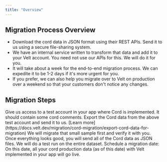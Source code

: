 ```yaml
---
title: "Overview"
---
```


## Migration Process Overview
- Download the cord data in JSON format using their REST APls. Send it to us using a secure file-sharing system.
- We have an internal service written to transform that data and add it to your Velt account. You need not use our APls for this. We will do it for you.
- It will take about a week for the end-to-end migration process. We can expedite it to be 1-2 days if it's more urgent for you.
- If you prefer, we can also help you migrate over to Velt on production over a weekend so that your customers don't notice any changes.

## Migration Steps
<Steps titleSize="h2">
<Step title="Step 1: Provide Test Account Access">
Give us access to a test account in your app where Cord is implemented. It should contain some cord comments.
</Step>
<Step title="Step 2: Export Test Data">
Export the Cord data from the above test account and send it to us. [Learn more](https://docs.velt.dev/migration/cord-migration/export-cord-data-for-migration)
</Step>
<Step title="Step 3: Sample Migration">
We will migrate that small sample first and verify it with you.
</Step>
<Step title="Step 4: Full Data Export">
Once everything looks good, you will send all of the Cord data as JSON files. We will do a test run on the entire dataset.
</Step>
<Step title="Step 5: Schedule Migration">
Schedule a migration date: On this date, all your cord production data (as of this date) with Velt implemented in your app will go live.
</Step>
</Steps>